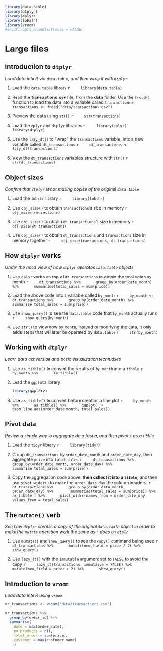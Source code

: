 ```r
library(data.table)
library(dtplyr)
library(dplyr)
library(lobstr)
library(vroom)
#knitr::opts_chunk$set(eval = FALSE)
```

# Large files

## Introduction to `dtplyr`
*Load data into R via `data.table`, and then wrap it with `dtplyr`*

1. Load the `data.table` library
    ```r
    library(data.table)
    ```

1. Read the **transactions.csv** file, from the **data** folder. Use the `fread()` function to load the data into a variable called `transactions`
    ```r
transactions <- fread("data/transactions.csv")
```

1. Preview the data using `str()`
    ```r
    str(transactions)
    ```

1. Load the `dplyr` and `dtplyr` libraries
    ```r
    library(dplyr)
    library(dtplyr)
    ```

1. Use the `lazy_dt()` to "wrap" the `transactions` variable, into a new variable called `dt_transactions`
    ```r
    dt_transactions <- lazy_dt(transactions)
    ```


1. View the `dt_transactions` variable's structure with `str()`
    ```r
    str(dt_transactions)
    ```

## Object sizes
*Confirm that `dtplyr` is not making copies of the original `data.table`*

1. Load the `lobstr` library
    ```r
    library(lobstr)
    ```

1. Use `obj_size()` to obtain `transactions`'s size in memory
    ```r
    obj_size(transactions)
    ```

1. Use `obj_size()` to obtain `dt_transactions`'s size in memory
    ```r
    obj_size(dt_transactions)
    ```

1. Use `obj_size()` to obtain `dt_transactions` and `transactions` size in memory together
    ```r
    obj_size(transactions, dt_transactions)
    ```

## How `dtplyr` works
*Under the hood view of how `dtplyr` operates `data.table` objects*

1. Use `dplyr` verbs on top of `dt_transactions` to obtain the total sales by month
    ```r
    dt_transactions %>%
      group_by(order_date_month) %>%
      summarise(total_sales = sum(price))
    ```

1. Load the above code into a variable called `by_month`
    ```r
    by_month <- dt_transactions %>%
      group_by(order_date_month) %>%
      summarise(total_sales = sum(price))
    ```

1. Use `show_query()` to see the `data.table` code that `by_month` actually runs
    ```r
    show_query(by_month)
    ```

1. Use `str()` to view how `by_month`, instead of modifying the data, it only adds steps that will later be operated by `data.table`
    ```r
    str(by_month)
    ```

## Working with `dtplyr`
*Learn data conversion and basic visualization techniques*

1. Use `as_tibble()` to convert the results of `by_month` into a `tibble`
    ```r
    by_month %>%
      as_tibble()
    ```

1. Load the `ggplot2` library

    ```r
    library(ggplot2)
    ```


1. Use `as_tibble()` to convert before creating a line plot 
    ```r
    by_month %>%
      as_tibble() %>%
      ggplot() +
      geom_line(aes(order_date_month, total_sales))
    ```

## Pivot data
*Review a simple way to aggregate data faster, and then pivot it as a tibble*

1. Load the `tidyr` library
    ```r
    library(tidyr)
    ```

1. Group `db_transactions` by `order_date_month` and `order_date_day`, then aggregate `price` into `total_sales`
    ```r
    dt_transactions %>%
      group_by(order_date_month, order_date_day) %>% 
      summarise(total_sales = sum(price))
    ```

1. Copy the aggregation code above, **then collect it into a `tibble`**, and then use `pivot_wider()` to make the `order_date_day` the column headers.
    ```r
    dt_transactions %>%
      group_by(order_date_month, order_date_day) %>% 
      summarise(total_sales = sum(price)) %>%
      as_tibble() %>%
      pivot_wider(names_from = order_date_day, values_from = total_sales)
    ```


## The `mutate()` verb
*See how `dtplyr` creates a copy of the original `data.table` object in order to make the `mutate` operation work the same as it does on `dtplr`*

1. Use `mutate()` and `show_query()` to see the `copy()` command being used
    ```r
    dt_transactions %>%
      mutate(new_field = price / 2) %>%
      show_query()
    ```

1. Use `lazy_dt()` with the `immutable` argument set to `FALSE` to avoid the copy
    ```r
    lazy_dt(transactions, immutable = FALSE) %>%
      mutate(new_field = price / 2) %>%
      show_query()
    ```

## Introduction to `vroom`
*Load data into R using `vroom`*
```r
vr_transactions <- vroom("data/transactions.csv")
```

```r
vr_transactions %>%
  group_by(order_id) %>%
  summarise(
    date = max(order_date),
    no_products = n(),
    total_order = sum(price), 
    customer = max(customer_name)
    )
```
